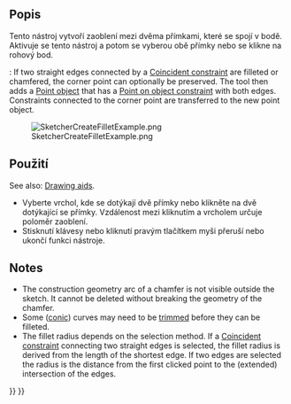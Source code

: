 <languages/>

{{Docnav
|[[Sketcher_ToggleActiveConstraint|Activate/deactivate constraint]]
|[[Sketcher_CreateChamfer|Chamfer]]
|[[Sketcher_Workbench|Sketcher]]
|IconL=Sketcher_ToggleActiveConstraint.svg
|IconR=Sketcher_CreateChamfer.svg
|IconC=Workbench_Sketcher.svg
}}

<div class="mw-translate-fuzzy">
{{GuiCommand/cs|Name=Sketcher CreateFillet|Name/cs= Skicář Zaoblení|Workbenches=[[Sketcher Workbench/cs|Skicář]]|MenuLocation=Náčrt → Skicář Konstrukce →  Vytvořit zaoblení|Shortcut=F|SeeAlso=}}
</div>

<span id="Description"></span>
==Popis==

<div class="mw-translate-fuzzy">
Tento nástroj vytvoří zaoblení mezi dvěma přímkami, které se spojí v bodě. Aktivuje se tento nástroj a potom se vyberou obě přímky nebo se klikne na rohový bod.
</div>

{{Version|1.0}}: If two straight edges connected by a [[Sketcher_ConstrainCoincident|Coincident constraint]] are filleted or chamfered, the corner point can optionally be preserved. The tool then adds a [[Sketcher_CreatePoint|Point object]] that has a [[Sketcher_ConstrainPointOnObject|Point on object constraint]] with both edges. Constraints connected to the corner point are transferred to the new point object.

[[Image:SketcherCreateFilletExample.png‎]]

<span id="Usage"></span>
<div class="mw-translate-fuzzy">
==Použití==
</div>

See also: [[Sketcher_Workbench#Drawing_aids|Drawing aids]].

<div class="mw-translate-fuzzy">
* Vyberte vrchol, kde se dotýkají dvě přímky nebo klikněte na dvě dotýkající se přímky. Vzdálenost mezi kliknutím a vrcholem určuje poloměr zaoblení. 
* Stisknutí klávesy {{KEY|Esc}} nebo kliknutí pravým tlačítkem myši přeruší nebo ukončí funkci nástroje.
{{clear}}
</div>

== Notes == 

* The construction geometry arc of a chamfer is not visible outside the sketch. It cannot be deleted without breaking the geometry of the chamfer.
* Some ([[Sketcher_Workbench#Sketcher_CompCreateConic|conic]]) curves may need to be [[Sketcher Trimming|trimmed]] before they can be filleted.
* The fillet radius depends on the selection method. If a [[Sketcher_ConstrainCoincident|Coincident constraint]] connecting two straight edges is selected, the fillet radius is derived from the length of the shortest edge. If two edges are selected the radius is the distance from the first clicked point to the (extended) intersection of the edges.


{{Docnav
|[[Sketcher_ToggleActiveConstraint|Activate/deactivate constraint]]
|[[Sketcher_CreateChamfer|Chamfer]]
|[[Sketcher_Workbench|Sketcher]]
|IconL=Sketcher_ToggleActiveConstraint.svg
|IconR=Sketcher_CreateChamfer.svg
|IconC=Workbench_Sketcher.svg
}}

{{Sketcher_Tools_navi{{#translation:}}}}
{{Userdocnavi{{#translation:}}}}